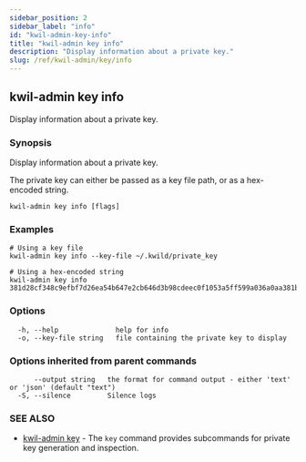 ```yaml
---
sidebar_position: 2
sidebar_label: "info"
id: "kwil-admin-key-info"
title: "kwil-admin key info"
description: "Display information about a private key."
slug: /ref/kwil-admin/key/info
---
```


## kwil-admin key info

Display information about a private key.

### Synopsis

Display information about a private key.

The private key can either be passed as a key file path, or as a hex-encoded string.

```
kwil-admin key info [flags]
```

### Examples

```
# Using a key file
kwil-admin key info --key-file ~/.kwild/private_key

# Using a hex-encoded string
kwil-admin key info 381d28cf348c9efbf7d26ea54b647e2cb646d3b98cdeec0f1053a5ff599a036a0aa381bd4aad1670a39977d5416bfac7bd060765adc58a4bb16bbbafeefbae34
```

### Options

```
  -h, --help              help for info
  -o, --key-file string   file containing the private key to display
```

### Options inherited from parent commands

```
      --output string   the format for command output - either 'text' or 'json' (default "text")
  -S, --silence         Silence logs
```

### SEE ALSO

* [kwil-admin key](/docs/ref/kwil-admin/key)	 - The `key` command provides subcommands for private key generation and inspection.

